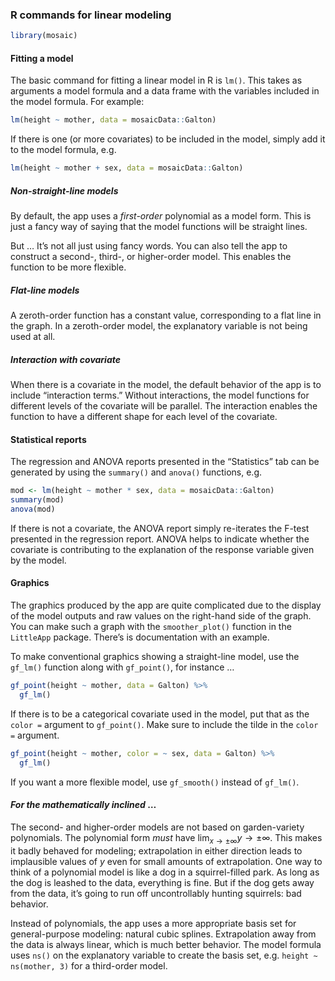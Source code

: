 ### R commands for linear modeling

```r
library(mosaic)
```


#### Fitting a model

The basic command for fitting a linear model in  R is `lm()`. This takes as arguments a model formula and a data frame with the variables included in the model formula. For example:

```r
lm(height ~ mother, data = mosaicData::Galton)
```

If there is one (or more covariates) to be included in the model, simply add it to the model  formula, e.g.

```r
lm(height ~ mother + sex, data = mosaicData::Galton)
```

##### Non-straight-line models

By default, the app uses a *first-order* polynomial as a model form. This is just a fancy way of saying that the model functions will be straight lines.

But ... It's not all just using fancy words. You can also tell the app to construct a second-,  third-, or higher-order model. This enables the function to be more flexible.

##### Flat-line models

A zeroth-order function has a constant value, corresponding to a flat line in the graph.  In a zeroth-order model, the explanatory variable is not being used at all.

##### Interaction with covariate

When there is a covariate in the model, the default behavior of the app is to include "interaction terms." Without interactions, the model functions for different levels of the covariate will be parallel. The interaction enables the function to have  a different shape for each level of the covariate.

#### Statistical reports

The regression and ANOVA reports presented in the "Statistics" tab can be generated by using the `summary()` and `anova()` functions, e.g.

```r
mod <- lm(height ~ mother * sex, data = mosaicData::Galton)
summary(mod)
anova(mod)
```

If there is not a covariate, the ANOVA report simply re-iterates the F-test presented in the regression report. ANOVA helps to indicate whether the covariate is contributing to the explanation of the response variable given by the model.

#### Graphics

The graphics produced by the app are quite complicated due to the display of the model outputs and raw values on the right-hand  side of the graph. You can make such a graph with the `smoother_plot()` function in the `LittleApp`  package. There's is documentation with an example.

To make conventional graphics showing a straight-line model, use the `gf_lm()` function along with `gf_point()`, for instance ...

```r
gf_point(height ~ mother, data = Galton) %>%
  gf_lm()
```

If there is to be a categorical covariate used in the model, put that as the `color =` argument to `gf_point()`. Make sure to include the tilde in the `color = ` argument.

```r
gf_point(height ~ mother, color = ~ sex, data = Galton) %>%
  gf_lm()
```

If you want a more flexible model, use  `gf_smooth()`  instead of `gf_lm()`.


#### *For the mathematically inclined* ... 

The second- and higher-order models are not based on garden-variety polynomials. The polynomial form *must* have $\lim_{x \rightarrow \pm \infty} y \rightarrow \pm \infty$. This makes it badly behaved for modeling; extrapolation in either direction leads to implausible values of $y$ even for small amounts of extrapolation. One way to think of a polynomial model is like a dog in a squirrel-filled park. As long as the dog is leashed to the data, everything is fine. But if the dog gets away from the data, it's going to run off uncontrollably hunting squirrels: bad behavior.

Instead of polynomials, the app uses a more appropriate basis set for general-purpose modeling: natural cubic splines. Extrapolation  away from the data is always linear, which is much better behavior. The model formula uses `ns()` on the explanatory variable to create the basis set, e.g. `height ~  ns(mother, 3)` for a third-order model.
